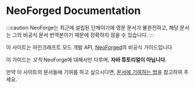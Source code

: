 
# NeoForged Documentation

:::caution
NeoForge는 최근에 설립된 단체이기에 영문 문서가 불완전하고, 해당 문서는 그의 비공식 문서 번역본이기 때문에 정확하지 않을 수 있습니다.
:::

이 사이트는 마인크래프트 모드 개발 API, [NeoForged]의 비공식 가이드입니다

이 가이드는 _오직_ NeoForge에 대해서만 다루며, **자바 튜토리얼이 아닙니다**.

만약 이 사이트의 문서들에 기여를 하고 싶으시다면, [문서에 기여하는 법][contributing]을 참고하여 주세요.

<div class="container">
  <div class="row">
    <div class="col col--6">
      <Card
        title="NeoForged 가이드"
        body="NeoForge가 제공하는 폭넓은 API와 이를 이용한 당신만의 모드를 만들어 보세요."
        link="/docs/gettingstarted"
        linkTitle="시작하기"
      />
    </div>
    <div class="col col--6">
      <Card
        title="NeoGradle 가이드"
        body="NeoGradle은 NeoForge, 또는 이를 이용한 모드 개발을 전적으로 지원하는 Gradle 플러그인 입니다."
        link="/neogradle/docs"
        linkTitle="자세히 알아보기"
      />
    </div>
  </div>
</div>

[NeoForged]: https://neoforged.net
[contributing]: ./contributing
